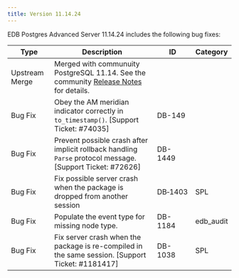 ---
title: Version 11.14.24
---

EDB Postgres Advanced Server 11.14.24 includes the following bug fixes:

| Type           | Description                                                                                                                                        | ID      | Category  |
| -------------- | -------------------------------------------------------------------------------------------------------------------------------------------------- | ------- | --------- |
| Upstream Merge | Merged with communuity PostgreSQL 11.14. See the community [Release Notes](https://www.postgresql.org/docs/11/release-11-14.html) for details.     |         |           |
| Bug Fix        | Obey the AM meridian indicator correctly in `to_timestamp()`. [Support Ticket: #74035]                                                             | DB-149  |           |
| Bug Fix        | Prevent possible crash after implicit rollback handling `Parse` protocol message. [Support Ticket: #72626]                                         | DB-1449 |           |
| Bug Fix        | Fix possible server crash when the package is dropped from another session                                                                         | DB&#8209;1403 | SPL       |
| Bug Fix        | Populate the event type for missing node type.                                                                                                     | DB-1184 | edb_audit |
| Bug Fix        | Fix server crash when the package is re-compiled in the same session. [Support Ticket: #1181417]                                                   | DB-1038 | SPL       |